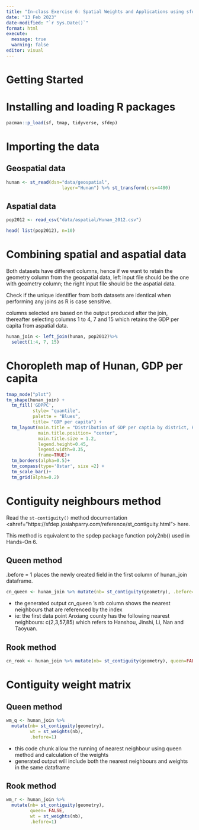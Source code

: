 ```yaml
---
title: "In-class Exercise 6: Spatial Weights and Applications using sfdep"
date: "13 Feb 2023"
date-modified: "`r Sys.Date()`"
format: html
execute: 
  message: true
  warning: false
editor: visual
---
```


# Getting Started

# Installing and loading R packages

```r
pacman::p_load(sf, tmap, tidyverse, sfdep)
```

# Importing the data

## Geospatial data

```r
hunan <- st_read(dsn="data/geospatial",
                     layer="Hunan") %>% st_transform(crs=4480)
```

## Aspatial data

```r
pop2012 <- read_csv("data/aspatial/Hunan_2012.csv")
```

```r
head( list(pop2012), n=10)
```

# Combining spatial and aspatial data

Both datasets have different columns, hence if we want to retain the geometry column from the geospatial data, left input file should be the one with geometry column; the right input file should be the aspatial data.

::: callout-note
Check if the unique identifier from both datasets are identical when performing any joins as R is case sensitive.
:::

::: callout-note
columns selected are based on the output produced after the join, thereafter selecting columns 1 to 4, 7 and 15 which retains the GDP per capita from aspatial data.
:::

```r
hunan_join <- left_join(hunan, pop2012)%>%
  select(1:4, 7, 15)
```

# Choropleth map of Hunan, GDP per capita

```r
tmap_mode("plot")
tm_shape(hunan_join) +
  tm_fill('GDPPC',
          style= "quantile",
          palette = "Blues",
          title= "GDP per capita") +
  tm_layout(main.title = "Distribution of GDP per captia by district, Hunan province",
            main.title.position= "center",
            main.title.size = 1.2,
            legend.height=0.45,
            legend.width=0.35,
            frame=TRUE)+
  tm_borders(alpha=0.5)+
  tm_compass(type='8star', size =2) +
  tm_scale_bar()+
  tm_grid(alpha=0.2)
```

# Contiguity neighbours method

Read the `st-contiguity()` method documentation \<ahref="https://sfdep.josiahparry.com/reference/st_contiguity.html"\> here</a>.

::: callout-note
This method is equivalent to the spdep package function poly2nb() used in Hands-On 6.
:::

## Queen method

::: callout-note
.before = 1 places the newly created field in the first column of hunan_join dataframe.
:::

```r
cn_queen <- hunan_join %>% mutate(nb= st_contiguity(geometry), .before=1)
```

-   the generated output cn_queen 's nb column shows the nearest neighbours that are referenced by the index
-   ie: the first data point Anxiang county has the following nearest neighbours: c(2,3,57,85) which refers to Hanshou, Jinshi, Li, Nan and Taoyuan.

## Rook method

```r
cn_rook <- hunan_join %>% mutate(nb= st_contiguity(geometry), queen=FALSE, .before=1)
```

# Contiguity weight matrix

## Queen method

```r
wm_q <- hunan_join %>% 
  mutate(nb= st_contiguity(geometry), 
         wt = st_weights(nb),
         .before=1)
```

-   this code chunk allow the running of nearest neighbour using queen method and calculation of the weights
-   generated output will include both the nearest neighbours and weights in the same dataframe

## Rook method

```r
wm_r <- hunan_join %>% 
  mutate(nb= st_contiguity(geometry),
         queen= FALSE,
         wt = st_weights(nb),
         .before=1)
```

```r

```

```r

```

```r

```

```r

```
